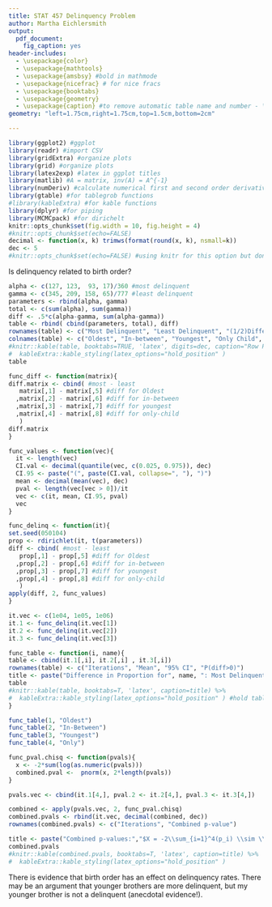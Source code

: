 ```yaml
---
title: STAT 457 Delinquency Problem 
author: Martha Eichlersmith
output:
  pdf_document:
    fig_caption: yes
header-includes:
  - \usepackage{color}
  - \usepackage{mathtools}
  - \usepackage{amsbsy} #bold in mathmode
  - \usepackage{nicefrac} # for nice fracs 
  - \usepackage{booktabs}
  - \usepackage{geometry}
  - \usepackage{caption} #to remove automatic table name and number - \captionsetup[table]{labelformat=empty}, put code under ---
geometry: "left=1.75cm,right=1.75cm,top=1.5cm,bottom=2cm" 

---
```

```r
library(ggplot2) #ggplot
library(readr) #import CSV
library(gridExtra) #organize plots
library(grid) #organize plots
library(latex2exp) #latex in ggplot titles 
library(matlib) #A = matrix, inv(A) = A^{-1} 
library(numDeriv) #calculate numerical first and second order derivatives 
library(gtable) #for tablegrob functions 
#library(kableExtra) #for kable functions
library(dplyr) #for piping 
library(MCMCpack) #for dirichelt
knitr::opts_chunk$set(fig.width = 10, fig.height = 4)
#knitr::opts_chunk$set(echo=FALSE)
decimal <- function(x, k) trimws(format(round(x, k), nsmall=k))
dec <- 5
#knitr::opts_chunk$set(echo=FALSE) #using knitr for this option but don't have to load 
```

Is delinquency related to birth order? 

```r
alpha <- c(127, 123,  93, 17)/360 #most delinquent
gamma <- c(345, 209, 158, 65)/777 #least delinquent
parameters <- rbind(alpha, gamma)
total <- c(sum(alpha), sum(gamma))
diff <- .5*c(alpha-gamma, sum(alpha-gamma))
table <- rbind( cbind(parameters, total), diff)
rownames(table) <- c("Most Delinquent", "Least Delinquent", "(1/2)Difference (Most - Least)")
colnames(table) <- c("Oldest", "In-between", "Youngest", "Only Child", "Total")
#knitr::kable(table, booktabs=TRUE, 'latex', digits=dec, caption="Row Proportion") %>%
#  kableExtra::kable_styling(latex_options="hold_position" )
table
```

```r
func_diff <- function(matrix){
diff.matrix <- cbind( #most - least
   matrix[,1] - matrix[,5] #diff for Oldest
  ,matrix[,2] - matrix[,6] #diff for in-between
  ,matrix[,3] - matrix[,7] #diff for youngest
  ,matrix[,4] - matrix[,8] #diff for only-child
   )
diff.matrix
}

func_values <- function(vec){
  it <- length(vec)
  CI.val <- decimal(quantile(vec, c(0.025, 0.975)), dec)
  CI.95 <- paste("(", paste(CI.val, collapse=", "), ")")
  mean <- decimal(mean(vec), dec)
  pval <- length(vec[vec > 0])/it 
  vec <- c(it, mean, CI.95, pval)
  vec
}

func_delinq <- function(it){
set.seed(050104)
prop <- rdirichlet(it, t(parameters))
diff <- cbind( #most - least
   prop[,1] - prop[,5] #diff for Oldest
  ,prop[,2] - prop[,6] #diff for in-between
  ,prop[,3] - prop[,7] #diff for youngest
  ,prop[,4] - prop[,8] #diff for only-child
   )
apply(diff, 2, func_values)
}

```

```r
it.vec <- c(1e04, 1e05, 1e06)
it.1 <- func_delinq(it.vec[1])
it.2 <- func_delinq(it.vec[2])
it.3 <- func_delinq(it.vec[3])
```

```r
func_table <- function(i, name){
table <- cbind(it.1[,i], it.2[,i] , it.3[,i])
rownames(table) <- c("Iterations", "Mean", "95% CI", "P(diff>0)")
title <- paste("Difference in Proportion for", name, ": Most Delinquent - Least Delinquent")
table
#knitr::kable(table, booktabs=T, 'latex', caption=title) %>%
#  kableExtra::kable_styling(latex_options="hold_position" ) #hold table in place 
}

func_table(1, "Oldest")
func_table(2, "In-Between")
func_table(3, "Youngest")
func_table(4, "Only")
```

```r
func_pval.chisq <- function(pvals){
  x <- -2*sum(log(as.numeric(pvals)))
  combined.pval <-  pnorm(x, 2*length(pvals))
}

pvals.vec <- cbind(it.1[4,], pval.2 <- it.2[4,], pval.3 <- it.3[4,])

combined <- apply(pvals.vec, 2, func_pval.chisq)
combined.pvals <- rbind(it.vec, decimal(combined, dec))
rownames(combined.pvals) <- c("Iterations", "Combined p-value")

title <- paste("Combined p-values:","$X = -2\\sum_{i=1}^4(p_i) \\sim \\chi^2_{df=8}$")
combined.pvals 
#knitr::kable(combined.pvals, booktabs=T, 'latex', caption=title) %>%
#  kableExtra::kable_styling(latex_options="hold_position" )

```

There is evidence that birth order has an effect on delinquency rates.  There may be an argument that younger brothers are more delinquent, but my younger brother is not a delinquent (anecdotal evidence!).  


